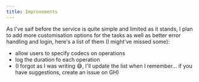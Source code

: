 ```yaml
---
title: Improvements
---
```


As I've saif before the service is quite simple and limited as it stands, I plan to add more customisation
options for the tasks as well as better error handling and login, here's a list of them (I might've missed some):

- allow users to specify codecs on operations
- log the duration fo each operation
- (I forgot as I was writing 😅, I'll update the list when I remember... if you have suggestions, create an issue on GH)
